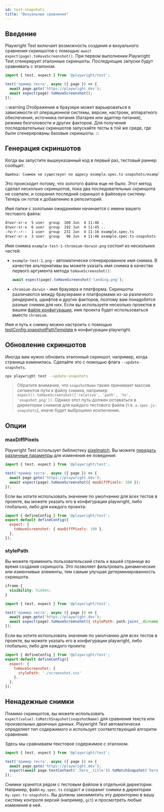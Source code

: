 ```yaml
---
id: test-snapshots
title: "Визуальные сравнения"
---
```


## Введение

Playwright Test включает возможность создания и визуального сравнения скриншотов с помощью `await expect(page).toHaveScreenshot()`. При первом выполнении Playwright Test сгенерирует эталонные скриншоты. Последующие запуски будут сравнивать с эталоном.

```js title="example.spec.ts"
import { test, expect } from '@playwright/test';

test('пример теста', async ({ page }) => {
  await page.goto('https://playwright.dev');
  await expect(page).toHaveScreenshot();
});
```

:::warning
Отображение в браузере может варьироваться в зависимости от операционной системы, версии, настроек, аппаратного обеспечения, источника питания (батарея или адаптер питания), режима безголовости и других факторов. Для получения последовательных скриншотов запускайте тесты в той же среде, где были сгенерированы базовые скриншоты.
:::

## Генерация скриншотов

Когда вы запустите вышеуказанный код в первый раз, тестовый раннер сообщит:

```txt
Ошибка: Снимок не существует по адресу example.spec.ts-snapshots/example-test-1-chromium-darwin.png, записываю фактический.
```

Это происходит потому, что золотого файла еще не было. Этот метод сделал несколько скриншотов, пока два последовательных скриншота не совпали, и сохранил последний скриншот в файловую систему. Теперь он готов к добавлению в репозиторий.

Имя папки с золотыми ожиданиями начинается с имени вашего тестового файла:

```bash
drwxr-xr-x  5 user  group  160 Jun  4 11:46 .
drwxr-xr-x  6 user  group  192 Jun  4 11:45 ..
-rw-r--r--  1 user  group  231 Jun  4 11:16 example.spec.ts
drwxr-xr-x  3 user  group   96 Jun  4 11:46 example.spec.ts-snapshots
```

Имя снимка `example-test-1-chromium-darwin.png` состоит из нескольких частей:
- `example-test-1.png` - автоматически сгенерированное имя снимка. В качестве альтернативы вы можете указать имя снимка в качестве первого аргумента метода `toHaveScreenshot()`:
  
  ```js
  await expect(page).toHaveScreenshot('landing.png');
  ```
  
- `chromium-darwin` - имя браузера и платформа. Скриншоты различаются между браузерами и платформами из-за различного рендеринга, шрифтов и других факторов, поэтому вам понадобятся разные снимки для них. Если вы используете несколько проектов в вашем [файле конфигурации](./test-configuration.mdx), имя проекта будет использоваться вместо `chromium`.

Имя и путь к снимку можно настроить с помощью [testConfig.snapshotPathTemplate](/api/class-testconfig.mdx#test-config-snapshot-path-template) в конфигурации playwright.

## Обновление скриншотов

Иногда вам нужно обновить эталонный скриншот, например, когда страница изменилась. Сделайте это с помощью флага `--update-snapshots`.

```bash
npx playwright test --update-snapshots
```

> Обратите внимание, что `snapshotName` также принимает массив сегментов пути к файлу снимка, например `expect().toHaveScreenshot(['relative', 'path', 'to', 'snapshot.png'])`.
> Однако этот путь должен оставаться в директории снимков для каждого тестового файла (т.е. `a.spec.js-snapshots`), иначе будет выброшено исключение.

## Опции

### maxDiffPixels

Playwright Test использует библиотеку [pixelmatch](https://github.com/mapbox/pixelmatch). Вы можете [передать различные параметры](./api/class-pageassertions.mdx#page-assertions-to-have-screenshot-1) для изменения ее поведения:

```js title="example.spec.ts"
import { test, expect } from '@playwright/test';

test('пример теста', async ({ page }) => {
  await page.goto('https://playwright.dev');
  await expect(page).toHaveScreenshot({ maxDiffPixels: 100 });
});
```

Если вы хотите использовать значение по умолчанию для всех тестов в проекте, вы можете указать его в конфигурации playwright, либо глобально, либо для каждого проекта:

```js title="playwright.config.ts"
import { defineConfig } from '@playwright/test';
export default defineConfig({
  expect: {
    toHaveScreenshot: { maxDiffPixels: 100 },
  },
});
```

### stylePath

Вы можете применить пользовательский стиль к вашей странице во время создания скриншота. Это позволяет фильтровать динамические или изменчивые элементы, тем самым улучшая детерминированность скриншота.

```css title="screenshot.css"
iframe {
  visibility: hidden;
}
```

```js title="example.spec.ts"
import { test, expect } from '@playwright/test';

test('пример теста', async ({ page }) => {
  await page.goto('https://playwright.dev');
  await expect(page).toHaveScreenshot({ stylePath: path.join(__dirname, 'screenshot.css') });
});
```

Если вы хотите использовать значение по умолчанию для всех тестов в проекте, вы можете указать его в конфигурации playwright, либо глобально, либо для каждого проекта:

```js title="playwright.config.ts"
import { defineConfig } from '@playwright/test';
export default defineConfig({
  expect: {
    toHaveScreenshot: {
      stylePath: './screenshot.css'
    },
  },
});
```

## Ненадежные снимки

Помимо скриншотов, вы можете использовать `expect(value).toMatchSnapshot(snapshotName)` для сравнения текста или произвольных двоичных данных. Playwright Test автоматически определяет тип содержимого и использует соответствующий алгоритм сравнения.

Здесь мы сравниваем текстовое содержимое с эталоном.

```js title="example.spec.ts"
import { test, expect } from '@playwright/test';

test('пример теста', async ({ page }) => {
  await page.goto('https://playwright.dev');
  expect(await page.textContent('.hero__title')).toMatchSnapshot('hero.txt');
});
```

Снимки хранятся рядом с тестовым файлом в отдельной директории. Например, файл `my.spec.ts` создаст и сохранит снимки в директории `my.spec.ts-snapshots`. Вы должны закоммитить эту директорию в вашу систему контроля версий (например, `git`) и просмотреть любые изменения в ней.